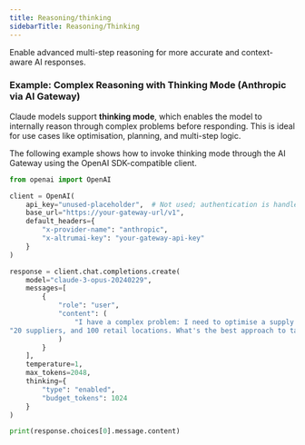 ```yaml
---
title: Reasoning/thinking
sidebarTitle: Reasoning/Thinking
---
```


Enable advanced multi-step reasoning for more accurate and context-aware AI responses.

### Example: Complex Reasoning with Thinking Mode (Anthropic via AI Gateway)

Claude models support **thinking mode**, which enables the model to internally reason through complex problems before responding. This is ideal for use cases like optimisation, planning, and multi-step logic.

The following example shows how to invoke thinking mode through the AI Gateway using the OpenAI SDK-compatible client.

```python
from openai import OpenAI

client = OpenAI(
    api_key="unused-placeholder",  # Not used; authentication is handled via headers
    base_url="https://your-gateway-url/v1",
    default_headers={
        "x-provider-name": "anthropic",
        "x-altrumai-key": "your-gateway-api-key"
    }
)

response = client.chat.completions.create(
    model="claude-3-opus-20240229",
    messages=[
        {
            "role": "user",
            "content": (
                "I have a complex problem: I need to optimise a supply chain for a company with 5 warehouses, "
"20 suppliers, and 100 retail locations. What's the best approach to tackle this optimisation problem?"
            )
        }
    ],
    temperature=1,
    max_tokens=2048,
    thinking={
        "type": "enabled",
        "budget_tokens": 1024
    }
)

print(response.choices[0].message.content)
```

